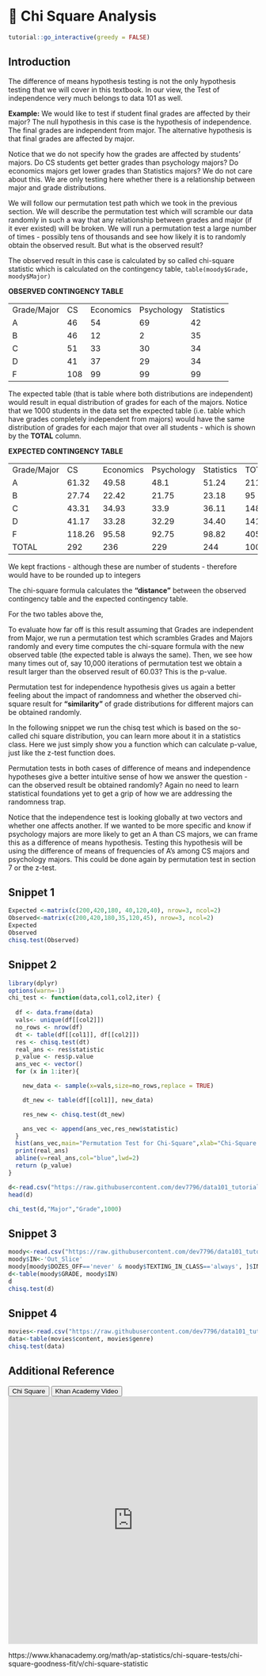# 🔖 Chi Square Analysis {#chitest}

<script src="files/js/dcl.js"></script>
<link rel="stylesheet" href="https://maxcdn.bootstrapcdn.com/bootstrap/3.4.1/css/bootstrap.min.css">
<script src="https://maxcdn.bootstrapcdn.com/bootstrap/3.4.1/js/bootstrap.min.js"></script>

```r
tutorial::go_interactive(greedy = FALSE)

```

## Introduction

The difference of means hypothesis testing is not the only hypothesis testing that we will cover in this textbook.  In our view, the Test of independence very much belongs to data 101 as well.

**Example:** We would like to test if student final grades are affected by their major?  The null hypothesis in this case is the hypothesis of independence. The final grades are independent from major. The alternative hypothesis is that final grades are affected by major. 

Notice that we do not specify how the grades are affected by students' majors.  Do CS students get better grades than psychology  majors? Do economics majors get lower grades than Statistics majors?  We do not care about this. We are only testing here whether there is a relationship between major and grade distributions.

We will follow our permutation test path which we took in the previous section. We will describe the permutation test which will scramble our data randomly in such a way that any relationship between grades and major  (if it ever existed) will be broken. We will run a permutation test a large number of times - possibly tens of thousands and see how likely it is to randomly obtain the observed result. But what is the observed result?

The observed result in this case is calculated by so called chi-square statistic which is calculated on the contingency table, ```table(moody$Grade, moody$Major)```

**OBSERVED CONTINGENCY TABLE**
<table>
<tr>
<td>Grade/Major</td>
<td>CS</td>
<td>Economics</td>
<td>Psychology</td>
<td>Statistics</td>
</tr>

<tr>
<td>A</td>
<td>46</td>
<td>54</td>
<td>69</td>
<td>42</td>
</tr>

<tr>
<td>B</td>
<td>46</td>
<td>12</td>
<td>2</td>
<td>35</td>
</tr>

<tr>
<td>C</td>
<td>51</td>
<td>33</td>
<td>30</td>
<td>34</td>
</tr>

<tr>
<td>D</td>
<td>41</td>
<td>37</td>
<td>29</td>
<td>34</td>
</tr>

<tr>
<td>F</td>
<td>108</td>
<td>99</td>
<td>99</td>
<td>99</td>
</tr>

</table>


The expected table (that is table where both distributions are independent) would result in equal distribution of grades for each of the majors.  Notice that we 1000 students in the data set the expected table (i.e. table which have grades completely independent from majors) would  have the same distribution of grades for each major that over all students - which is shown by the **TOTAL** column.

**EXPECTED CONTINGENCY TABLE**
<table>
<tr>
<td>Grade/Major</td>
<td>CS</td>
<td>Economics</td>
<td>Psychology</td>
<td>Statistics</td>
<td>TOTAL</td>
</tr>

<tr>
<td>A</td>
<td>61.32</td>
<td>49.58</td>
<td>48.1</td>
<td>51.24</td>
<td>211</td>
</tr>

<tr>
<td>B</td>
<td>27.74</td>
<td>22.42</td>
<td>21.75</td>
<td>23.18</td>
<td>95</td>
</tr>

<tr>
<td>C</td>
<td>43.31</td>
<td>34.93</td>
<td>33.9</td>
<td>36.11</td>
<td>148</td>
</tr>

<tr>
<td>D</td>
<td>41.17</td>
<td>33.28</td>
<td>32.29</td>
<td>34.40</td>
<td>141</td>
</tr>

<tr>
<td>F</td>
<td>118.26</td>
<td>95.58</td>
<td>92.75</td>
<td>98.82</td>
<td>405</td>
</tr>

<tr>
<td>TOTAL</td>
<td>292</td>
<td>236</td>
<td>229</td>
<td>244</td>
<td>1000</td>
</tr>
</table>

We kept fractions - although these are number of students - therefore would have to be rounded up to integers 

The chi-square formula calculates the **“distance”** between the observed contingency table and the expected contingency table.

\begin{equation}

\sum \frac{(O_i - E_j)^2}{E_i}\\


\text{where:}\\
\text{O = observed values}\\
\text{E = expected values}\\
\text{i = the number of rows in the table}\\
\text{j = the number of columns in the table}\\

\end{equation}

For the two tables above the, 

\begin{equation}

\sum \frac{(O_i - E_j)^2}{E_i}  = 60.03\\

\end{equation}

To evaluate how far off is this result assuming that Grades are independent from Major, we run a permutation test which scrambles Grades and Majors randomly and every time computes the chi-square formula with the new observed table (the expected table is always the same).  Then, we see how many times out of, say 10,000 iterations of permutation test we obtain a result larger than the observed result of 60.03? This is the p-value. 

Permutation test for independence hypothesis gives us again a better feeling about the impact of randomness and whether the observed chi-square result for **“similarity”** of grade distributions for different majors can be obtained randomly. 

In the following snippet we run the chisq test which is based on the so-called chi square distribution, you can learn more about it in a statistics class.  Here we just simply show you a function which can calculate p-value, just like the z-test function does. 

Permutation tests in both cases of difference of means and independence hypotheses give a better intuitive sense of how we answer the question - can the observed result be obtained randomly?  Again no need to learn statistical foundations yet to get a grip of how we are addressing the randomness trap. 

Notice that the independence test is looking globally at two vectors and whether one affects another. If we wanted to be more specific and know if psychology majors are more likely to get an A than CS majors, we can frame this as a difference of means hypothesis. Testing this hypothesis will be using the difference of means of frequencies of A’s among CS majors and psychology majors.  This could be done again by permutation test in section 7 or the z-test. 


## Snippet 1

```r
Expected <-matrix(c(200,420,180, 40,120,40), nrow=3, ncol=2)
Observed<-matrix(c(200,420,180,35,120,45), nrow=3, ncol=2)
Expected
Observed
chisq.test(Observed)
```

## Snippet 2

```r
library(dplyr)
options(warn=-1)
chi_test <- function(data,col1,col2,iter) {
  
  df <- data.frame(data)
  vals<- unique(df[[col2]])
  no_rows <- nrow(df)
  dt <- table(df[[col1]], df[[col2]])
  res <- chisq.test(dt)
  real_ans <- res$statistic
  p_value <- res$p.value
  ans_vec <- vector()
  for (x in 1:iter){

    new_data <- sample(x=vals,size=no_rows,replace = TRUE)

    dt_new <- table(df[[col1]], new_data)

    res_new <- chisq.test(dt_new)

    ans_vec <- append(ans_vec,res_new$statistic)
  }
  hist(ans_vec,main="Permutation Test for Chi-Square",xlab="Chi-Square Values",breaks = 100)
  print(real_ans)
  abline(v=real_ans,col="blue",lwd=2)
  return (p_value)
}

```


```r

d<-read.csv("https://raw.githubusercontent.com/dev7796/data101_tutorial/main/files/dataset/MoodyMarch2022b.csv")
head(d)

chi_test(d,"Major","Grade",1000)

```

## Snippet 3

```r
moody<-read.csv("https://raw.githubusercontent.com/dev7796/data101_tutorial/main/files/dataset/moody2022_new.csv")
moody$IN<-'Out_Slice'
moody[moody$DOZES_OFF=='never' & moody$TEXTING_IN_CLASS=='always', ]$IN<-'In_Slice'
d<-table(moody$GRADE, moody$IN)
d
chisq.test(d)
```

## Snippet 4


```r
movies<-read.csv("https://raw.githubusercontent.com/dev7796/data101_tutorial/main/files/dataset/Movies2022F-4.csv")
data<-table(movies$content, movies$genre)
chisq.test(data)
```

## Additional Reference

<button class="btn btn-primary" data-toggle="collapse" data-target="#CS12">Chi Square</button> 

<button class="btn btn-primary" data-toggle="collapse" data-target="#KH13">Khan Academy Video</button>

<div id="CS12" class="collapse">
<embed src="https://docs.google.com/presentation/d/1h-h2S5lW6ReFwdeJKNflPpE0iCjoS08T0mpgSLiFv88/edit?usp=sharing" width="100%" height="500px"></embed>
</div>

<div id="KH13" class="collapse">https://www.khanacademy.org/math/ap-statistics/chi-square-tests/chi-square-goodness-fit/v/chi-square-statistic
</div>
